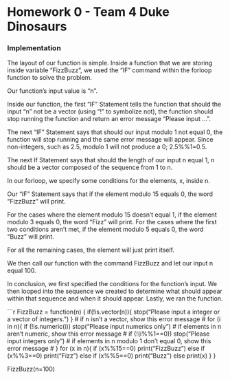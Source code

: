 


Homework 0 - Team 4 Duke Dinosaurs
========================================================

### Implementation

<!--
Use this section to implement the fizzbuzz function.

This should include a short write up describing your appraoch
to implementing the function. Not both code formating / style
and your writeup matter for your overall grade.
-->

The layout of our function is simple. Inside a function that we are
storing inside variable "FizzBuzz", we used the "IF" command within 
the forloop function to solve the problem.
 
Our function's input value is "n". 

Inside our function, the first "IF" Statement tells the function that 
should the input "n" not be a vector (using "!" to symbolize not), the 
function should stop running the function and return an error message 
"Please input ...".
 
The next "IF" Statement says that should our input modulo 1 not equal 0,
the function will stop running and the same error message will appear.
Since non-integers, such as 2.5, modulo 1 will not produce a 0; 
2.5%%1=0.5. 

The next If Statement says that should the length of our input n equal 1, 
n should be a vector composed of the sequence from 1 to n. 

In our forloop, we specify some conditions for the elements, x, inside n. 

Our "IF" Statement says that if the element modulo 15 equals 0, the word
"FizzBuzz" will print. 

For the cases where the element modulo 15 doesn't equal 1, if the element 
modulo 3 equals 0, the word "Fizz" will print.
For the cases where the first two conditions aren't met, if the element 
modulo 5 equals 0, the word "Buzz" will print. 

For all the remaining cases, the element will just print itself. 

We then call our function with the command FizzBuzz and let our input n
equal 100. 

In conclusion, we first specified the conditions for the function's 
input. We then looped into the sequence we created to determine what 
should appear within that sequence and when it should appear. Lastly, 
we ran the function.
 
```r
FizzBuzz = function(n) {
  if(!is.vector(n)){
    stop("Please input a integer or a vector of integers.")
  } # if n isn't a vector, show this error message #
  for (i in n){
            if (!is.numeric(i)) stop("Please input numerics only")
    # if elements in n aren't numeric, show this error message #
            if (!(i%%1==0)) stop("Please input integers only")
    # if elements in n modulo 1 don't equal 0, show this error message #
  } 
  for (x in n){
    if (x%%15==0) print("FizzBuzz")
    else if (x%%3==0) print("Fizz") 
    else if (x%%5==0) print("Buzz")
    else 
    print(x)
  }
}

FizzBuzz(n=100)


